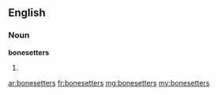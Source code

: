 ==English==

===Noun===
'''bonesetters'''

# {{plural of|bonesetter}}

[[ar:bonesetters]]
[[fr:bonesetters]]
[[mg:bonesetters]]
[[my:bonesetters]]